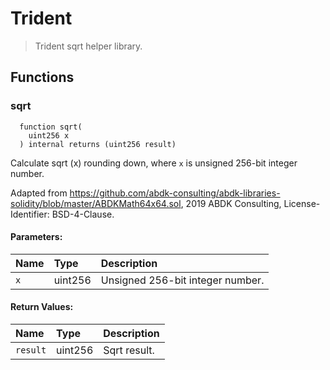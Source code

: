 # Trident

> Trident sqrt helper library.

## Functions

### sqrt

```solidity
  function sqrt(
    uint256 x
  ) internal returns (uint256 result)
```

Calculate sqrt (x) rounding down, where `x` is unsigned 256-bit integer number.

Adapted from https://github.com/abdk-consulting/abdk-libraries-solidity/blob/master/ABDKMath64x64.sol,
 2019 ABDK Consulting, License-Identifier: BSD-4-Clause.

#### Parameters:

| Name | Type    | Description                      |
| :--- | :------ | :------------------------------- |
| `x`  | uint256 | Unsigned 256-bit integer number. |

#### Return Values:

| Name     | Type    | Description  |
| :------- | :------ | :----------- |
| `result` | uint256 | Sqrt result. |
